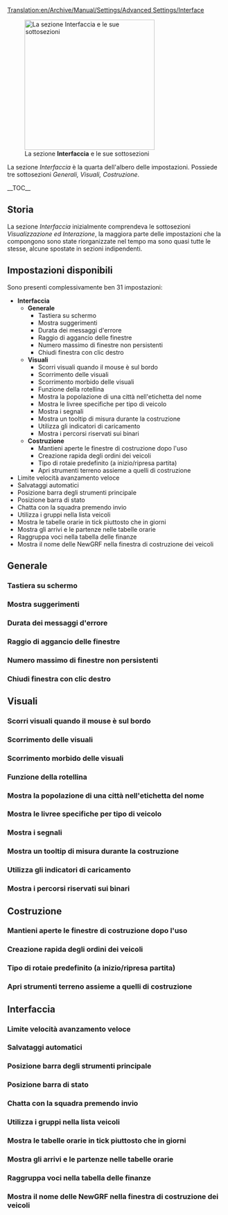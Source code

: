 [[Translation:en/Archive/Manual/Settings/Advanced Settings/Interface]]
<div style="width: auto; float: right">{{it/Manuale/Menu}}<br>
<div style="margin-top: 510px">{{it/Manuale/Settaggi/MenuImp}}</div></div>
[[File:it/Manuale/Impostazioni interfaccia.png|thumb|300px|left|La sezione '''Interfaccia''' e le sue sottosezioni]]

La sezione ''Interfaccia'' è la quarta dell'albero delle impostazioni. Possiede tre sottosezioni ''Generali, Visuali, Costruzione''.
<!--<br><br><br><br><br><br>-->

__TOC__

==Storia==
La sezione ''Interfaccia'' inizialmente comprendeva le sottosezioni ''Visualizzazione ed Interazione'', la maggiora parte delle impostazioni che la compongono sono state riorganizzate nel tempo ma sono quasi tutte le stesse, alcune spostate in sezioni indipendenti.

==Impostazioni disponibili==
Sono presenti complessivamente ben 31 impostazioni:
*'''Interfaccia'''
**'''Generale'''
***Tastiera su schermo
***Mostra suggerimenti
***Durata dei messaggi d'errore
***Raggio di aggancio delle finestre
***Numero massimo di finestre non persistenti
***Chiudi finestra con clic destro
**'''Visuali'''
***Scorri visuali quando il mouse è sul bordo
***Scorrimento delle visuali
***Scorrimento morbido delle visuali
***Funzione della rotellina
***Mostra la popolazione di una città nell'etichetta del nome
***Mostra le livree specifiche per tipo di veicolo
***Mostra i segnali
***Mostra un tooltip di misura durante la costruzione
***Utilizza gli indicatori di caricamento
***Mostra i percorsi riservati sui binari
**'''Costruzione'''
***Mantieni aperte le finestre di costruzione dopo l'uso
***Creazione rapida degli ordini dei veicoli
***Tipo di rotaie predefinito (a inizio/ripresa partita)
***Apri strumenti terreno assieme a quelli di costruzione
*Limite velocità avanzamento veloce
*Salvataggi automatici
*Posizione barra degli strumenti principale
*Posizione barra di stato
*Chatta con la squadra premendo invio
*Utilizza i gruppi nella lista veicoli
*Mostra le tabelle orarie in tick piuttosto che in giorni
*Mostra gli arrivi e le partenze nelle tabelle orarie
*Raggruppa voci nella tabella delle finanze
*Mostra il nome delle NewGRF nella finestra di costruzione dei veicoli
==Generale==
===Tastiera su schermo===
===Mostra suggerimenti===
===Durata dei messaggi d'errore===
===Raggio di aggancio delle finestre===
===Numero massimo di finestre non persistenti===
===Chiudi finestra con clic destro===
==Visuali==
===Scorri visuali quando il mouse è sul bordo===
===Scorrimento delle visuali===
===Scorrimento morbido delle visuali===
===Funzione della rotellina===
===Mostra la popolazione di una città nell'etichetta del nome===
===Mostra le livree specifiche per tipo di veicolo===
===Mostra i segnali===
===Mostra un tooltip di misura durante la costruzione===
===Utilizza gli indicatori di caricamento===
===Mostra i percorsi riservati sui binari===
==Costruzione==
===Mantieni aperte le finestre di costruzione dopo l'uso===
===Creazione rapida degli ordini dei veicoli===
===Tipo di rotaie predefinito (a inizio/ripresa partita)===
===Apri strumenti terreno assieme a quelli di costruzione===
==Interfaccia==
===Limite velocità avanzamento veloce===
===Salvataggi automatici===
===Posizione barra degli strumenti principale===
===Posizione barra di stato===
===Chatta con la squadra premendo invio===
===Utilizza i gruppi nella lista veicoli===
===Mostra le tabelle orarie in tick piuttosto che in giorni===
===Mostra gli arrivi e le partenze nelle tabelle orarie===
===Raggruppa voci nella tabella delle finanze===
===Mostra il nome delle NewGRF nella finestra di costruzione dei veicoli===

 
